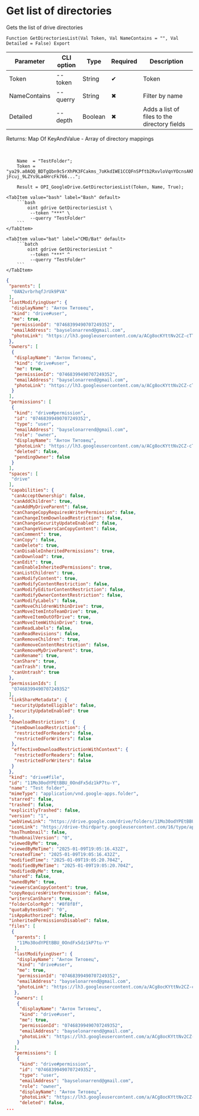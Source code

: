 ﻿---
sidebar_position: 2
description: Get list of directories and other functions to work with Google Drive in the Open Integration Package, a free open-source integration library for 1C:Enterprise 8, OneScript and CLI
keywords: [1C, 1С, 1С:Enterprise, 1С:Enterprise 8.3, API, Integration, Services, Exchange, OneScript, CLI, Google Drive]
---


# Get list of directories
 Gets the list of drive directories



`Function GetDirectoriesList(Val Token, Val NameContains = "", Val Detailed = False) Export`

  | Parameter | CLI option | Type | Required | Description |
  |-|-|-|-|-|
  | Token | --token | String | &#x2714; | Token |
  | NameContains | --querry | String | &#x2716; | Filter by name |
  | Detailed | --depth | Boolean | &#x2716; | Adds a list of files to the directory fields |

  
  Returns:  Map Of KeyAndValue - Array of directory mappings

<br/>




```bsl title="1C:Enterprise/OneScript code example"
    Name  = "TestFolder";
    Token = "ya29.a0AQQ_BDTgQbn9c5rXhPK3FCakms_7oKkdIWE1CCQFnSPftb2RxvloVqnYOcnsAKhXrD0Gq8Tz2Kgn5IBXG5E25uksZfvvTtXob-jFcuj_9LZYs9La4HrcFk766...";

    Result = OPI_GoogleDrive.GetDirectoriesList(Token, Name, True);
```
 

 <Tabs>
  
    <TabItem value="bash" label="Bash" default>
        ```bash
            oint gdrive GetDirectoriesList \
             --token "***" \
             --querry "TestFolder"
        ```
    </TabItem>
  
    <TabItem value="bat" label="CMD/Bat" default>
        ```batch
            oint gdrive GetDirectoriesList ^
             --token "***" ^
             --querry "TestFolder"
        ```
    </TabItem>
</Tabs>


```json title="Result"
{
 "parents": [
  "0AN2vrbrhqfJrUk9PVA"
 ],
 "lastModifyingUser": {
  "displayName": "Антон Титовец",
  "kind": "drive#user",
  "me": true,
  "permissionId": "07468399490707249352",
  "emailAddress": "bayselonarrend@gmail.com",
  "photoLink": "https://lh3.googleusercontent.com/a/ACg8ocKYttNv2CZ-cTTuE90Zmht_PwnGc0YnjM1IUllXsTVORfZFVPU=s64"
 },
 "owners": [
  {
   "displayName": "Антон Титовец",
   "kind": "drive#user",
   "me": true,
   "permissionId": "07468399490707249352",
   "emailAddress": "bayselonarrend@gmail.com",
   "photoLink": "https://lh3.googleusercontent.com/a/ACg8ocKYttNv2CZ-cTTuE90Zmht_PwnGc0YnjM1IUllXsTVORfZFVPU=s64"
  }
 ],
 "permissions": [
  {
   "kind": "drive#permission",
   "id": "07468399490707249352",
   "type": "user",
   "emailAddress": "bayselonarrend@gmail.com",
   "role": "owner",
   "displayName": "Антон Титовец",
   "photoLink": "https://lh3.googleusercontent.com/a/ACg8ocKYttNv2CZ-cTTuE90Zmht_PwnGc0YnjM1IUllXsTVORfZFVPU=s64",
   "deleted": false,
   "pendingOwner": false
  }
 ],
 "spaces": [
  "drive"
 ],
 "capabilities": {
  "canAcceptOwnership": false,
  "canAddChildren": true,
  "canAddMyDriveParent": false,
  "canChangeCopyRequiresWriterPermission": false,
  "canChangeItemDownloadRestriction": false,
  "canChangeSecurityUpdateEnabled": false,
  "canChangeViewersCanCopyContent": false,
  "canComment": true,
  "canCopy": false,
  "canDelete": true,
  "canDisableInheritedPermissions": true,
  "canDownload": true,
  "canEdit": true,
  "canEnableInheritedPermissions": true,
  "canListChildren": true,
  "canModifyContent": true,
  "canModifyContentRestriction": false,
  "canModifyEditorContentRestriction": false,
  "canModifyOwnerContentRestriction": false,
  "canModifyLabels": false,
  "canMoveChildrenWithinDrive": true,
  "canMoveItemIntoTeamDrive": true,
  "canMoveItemOutOfDrive": true,
  "canMoveItemWithinDrive": true,
  "canReadLabels": false,
  "canReadRevisions": false,
  "canRemoveChildren": true,
  "canRemoveContentRestriction": false,
  "canRemoveMyDriveParent": true,
  "canRename": true,
  "canShare": true,
  "canTrash": true,
  "canUntrash": true
 },
 "permissionIds": [
  "07468399490707249352"
 ],
 "linkShareMetadata": {
  "securityUpdateEligible": false,
  "securityUpdateEnabled": true
 },
 "downloadRestrictions": {
  "itemDownloadRestriction": {
   "restrictedForReaders": false,
   "restrictedForWriters": false
  },
  "effectiveDownloadRestrictionWithContext": {
   "restrictedForReaders": false,
   "restrictedForWriters": false
  }
 },
 "kind": "drive#file",
 "id": "11Mo30odYPEtBBU_0OndFx5dz1kP7tu-Y",
 "name": "Test folder",
 "mimeType": "application/vnd.google-apps.folder",
 "starred": false,
 "trashed": false,
 "explicitlyTrashed": false,
 "version": "1",
 "webViewLink": "https://drive.google.com/drive/folders/11Mo30odYPEtBBU_0OndFx5dz1kP7tu-Y",
 "iconLink": "https://drive-thirdparty.googleusercontent.com/16/type/application/vnd.google-apps.folder",
 "hasThumbnail": false,
 "thumbnailVersion": "0",
 "viewedByMe": true,
 "viewedByMeTime": "2025-01-09T19:05:16.432Z",
 "createdTime": "2025-01-09T19:05:16.432Z",
 "modifiedTime": "2025-01-09T19:05:20.704Z",
 "modifiedByMeTime": "2025-01-09T19:05:20.704Z",
 "modifiedByMe": true,
 "shared": false,
 "ownedByMe": true,
 "viewersCanCopyContent": true,
 "copyRequiresWriterPermission": false,
 "writersCanShare": true,
 "folderColorRgb": "#8f8f8f",
 "quotaBytesUsed": "0",
 "isAppAuthorized": false,
 "inheritedPermissionsDisabled": false,
 "files": [
  {
   "parents": [
    "11Mo30odYPEtBBU_0OndFx5dz1kP7tu-Y"
   ],
   "lastModifyingUser": {
    "displayName": "Антон Титовец",
    "kind": "drive#user",
    "me": true,
    "permissionId": "07468399490707249352",
    "emailAddress": "bayselonarrend@gmail.com",
    "photoLink": "https://lh3.googleusercontent.com/a/ACg8ocKYttNv2CZ-cTTuE90Zmht_PwnGc0YnjM1IUllXsTVORfZFVPU=s64"
   },
   "owners": [
    {
     "displayName": "Антон Титовец",
     "kind": "drive#user",
     "me": true,
     "permissionId": "07468399490707249352",
     "emailAddress": "bayselonarrend@gmail.com",
     "photoLink": "https://lh3.googleusercontent.com/a/ACg8ocKYttNv2CZ-cTTuE90Zmht_PwnGc0YnjM1IUllXsTVORfZFVPU=s64"
    }
   ],
   "permissions": [
    {
     "kind": "drive#permission",
     "id": "07468399490707249352",
     "type": "user",
     "emailAddress": "bayselonarrend@gmail.com",
     "role": "owner",
     "displayName": "Антон Титовец",
     "photoLink": "https://lh3.googleusercontent.com/a/ACg8ocKYttNv2CZ-cTTuE90Zmht_PwnGc0YnjM1IUllXsTVORfZFVPU=s64",
     "deleted": false,
...
```

